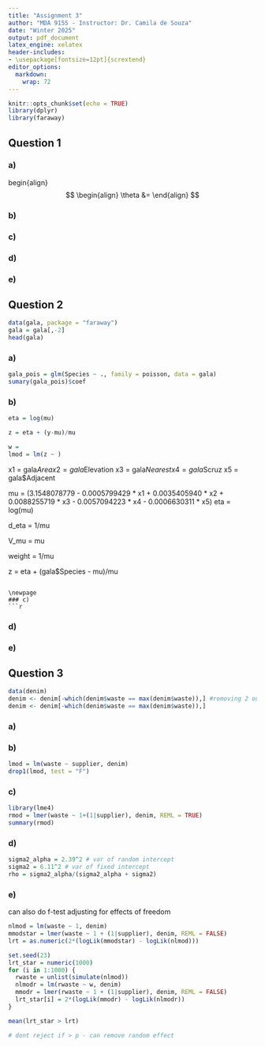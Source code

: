 ```yaml
---
title: "Assignment 3"
author: "MDA 9155 - Instructor: Dr. Camila de Souza"
date: "Winter 2025"
output: pdf_document
latex_engine: xelatex
header-includes:
- \usepackage[fontsize=12pt]{scrextend}
editor_options: 
  markdown: 
    wrap: 72
---
```


```r
knitr::opts_chunk$set(echo = TRUE)
library(dplyr)
library(faraway)

```

\textbf{Student name: Yun Kyaw}

\textbf{Student number: 251102171}

## Question 1

### a)
begin{align}
$$ 
\begin{align}
\theta &= 
\end{align}
$$


\newpage
### b)


\newpage
### c)


\newpage
### d)


\newpage
### e)


\newpage

## Question 2
```r
data(gala, package = "faraway")
gala = gala[,-2]
head(gala)
```

### a)
```r
gala_pois = glm(Species ~ ., family = poisson, data = gala)
sumary(gala_pois)$coef
```

\newpage
### b)
```r
eta = log(mu)

z = eta + (y-mu)/mu

w = 
lmod = lm(z ~ )
```
x1 = gala$Area
x2 = gala$Elevation
x3 = gala$Nearest
x4 = gala$Scruz
x5 = gala$Adjacent

mu = (3.1548078779 - 0.0005799429 * x1 + 0.0035405940 * x2 + 0.0088255719 * x3 - 0.0057094223 * x4 - 0.0006630311 * x5)
eta = log(mu)

d_eta = 1/mu

V_mu = mu

weight = 1/mu

z = eta + (gala$Species - mu)/mu
```

\newpage
### c)
```r

```


\newpage
### d)


\newpage
### e)



\newpage
## Question 3
```r
data(denim)
denim <- denim[-which(denim$waste == max(denim$waste)),] #removing 2 outliers
denim <- denim[-which(denim$waste == max(denim$waste)),]
```
### a)

\newpage

### b)
```r
lmod = lm(waste ~ supplier, denim)
drop1(lmod, test = "F")
```

\newpage

### c)
```r
library(lme4)
rmod = lmer(waste ~ 1+(1|supplier), denim, REML = TRUE)
summary(rmod)
```

\newpage

### d)
```r
sigma2_alpha = 2.39^2 # var of random intercept
sigma2 = 6.11^2 # var of fixed intercept
rho = sigma2_alpha/(sigma2_alpha + sigma2)
```

\newpage

### e)
can also do f-test adjusting for effects of freedom
```r
nlmod = lm(waste ~ 1, denim)
mmodstar = lmer(waste ~ 1 + (1|supplier), denim, REML = FALSE)
lrt = as.numeric(2*(logLik(mmodstar) - logLik(nlmod)))
```

```r
set.seed(23)
lrt_star = numeric(1000)
for (i in 1:1000) {
  rwaste = unlist(simulate(nlmod))
  nlmodr = lm(rwaste ~ w, denim)
  mmodr = lmer(rwaste ~ 1 + (1|supplier), denim, REML = FALSE)
  lrt_star[i] = 2*(logLik(mmodr) - logLik(nlmodr))
}

mean(lrt_star > lrt)

# dont reject if > p - can remove random effect
```


